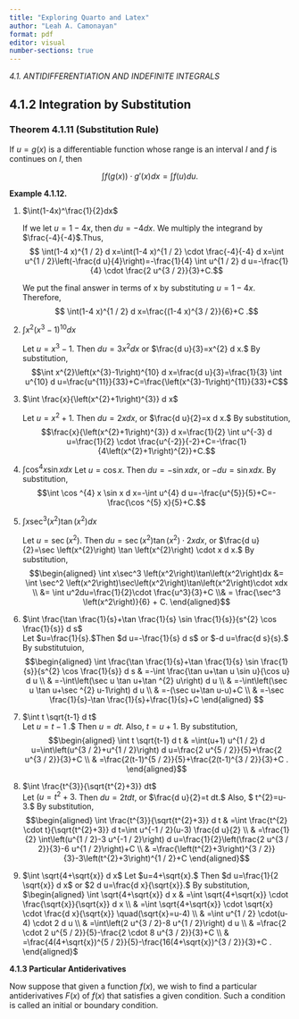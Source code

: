 ```yaml
---
title: "Exploring Quarto and Latex" 
author: "Leah A. Camonayan"         
format: pdf                         
editor: visual 
number-sections: true
---
```


*4.1. ANTIDIFFERENTIATION AND INDEFINITE INTEGRALS*

## 4.1.2 Integration by Substitution

### Theorem 4.1.11 (Substitution Rule)

::: {#thm-sub_rule}
If $u= g(x)$ is a differentiable function whose range is an interval $I$ and $f$ is continues on $I$, then

$$
\int f(g(x))\cdot g'(x)dx=\int f(u)du.
$$
:::

::: {#exm-sub_rule}
**Example 4.1.12.**

1.  $\int(1-4x)^\frac{1}{2}dx$

    If we let $u = 1-4x$, then $du=-4dx$. We multiply the integrand by $\frac{-4}{-4}$.Thus, $$ \int(1-4 x)^{1 / 2} d x=\int(1-4 x)^{1 / 2} \cdot \frac{-4}{-4} d x=\int u^{1 / 2}\left(-\frac{d u}{4}\right)=-\frac{1}{4} \int u^{1 / 2} d u=-\frac{1}{4} \cdot \frac{2 u^{3 / 2}}{3}+C.$$

    We put the final answer in terms of x by substituting $u=1-4 x.$ Therefore, $$
    \int(1-4 x)^{1 / 2} d x=\frac{(1-4 x)^{3 / 2}}{6}+C .$$

2.  $\int x^2\left(x^3-1\right)^{10} dx$

    Let $u=x^{3}-1.$ Then $d u=3 x^{2} d x$ or $\frac{d u}{3}=x^{2} d x.$ By substitution, $$\int x^{2}\left(x^{3}-1\right)^{10} d x=\frac{d u}{3}=\frac{1}{3} \int u^{10} d u=\frac{u^{11}}{33}+C=\frac{\left(x^{3}-1\right)^{11}}{33}+C$$

3.  $\int \frac{x}{\left(x^{2}+1\right)^{3}} d x$

    Let $u=x^{2}+1.$ Then $d u=2 x d x,$ or $\frac{d u}{2}=x d x.$ By substitution, $$\frac{x}{\left(x^{2}+1\right)^{3}} d x=\frac{1}{2} \int u^{-3} d u=\frac{1}{2} \cdot \frac{u^{-2}}{-2}+C=-\frac{1}{4\left(x^{2}+1\right)^{2}}+C.$$

4.  $\int \cos ^{4} x \sin x d x$ Let $u=\cos x.$ Then $du=-\sin x d x,$ or $-du=\sin x d x.$ By substitution, $$\int \cos ^{4} x \sin x d x=-\int u^{4} d u=-\frac{u^{5}}{5}+C=-\frac{\cos ^{5} x}{5}+C.$$

5.  $\int x \sec ^{3}\left(x^{2}\right) \tan \left(x^{2}\right) d x$

    Let $u=\sec \left(x^{2}\right).$ Then $du=\sec \left(x^{2}\right) \tan \left(x^{2}\right) \cdot 2xdx,$ or $\frac{d u}{2}=\sec \left(x^{2}\right) \tan \left(x^{2}\right) \cdot x d x.$ By substitution, $$\begin{aligned}
    \int x\sec^3 \left(x^2\right)\tan\left(x^2\right)dx &= \int \sec^2 \left(x^2\right)\sec\left(x^2\right)\tan\left(x^2\right)\cdot xdx \\ &= \int u^2du=\frac{1}{2}\cdot \frac{u^3}{3}+C \\& = \frac{\sec^3 \left(x^2\right)}{6} + C.
    \end{aligned}$$

6.  $\int \frac{\tan \frac{1}{s}+\tan \frac{1}{s} \sin \frac{1}{s}}{s^{2} \cos \frac{1}{s}} d s$\
    Let $u=\frac{1}{s}.$Then $d u=-\frac{1}{s} d s$ or $-d u=\frac{d s}{s}.$ By substitutuion, $$\begin{aligned}
    \int \frac{\tan \frac{1}{s}+\tan \frac{1}{s} \sin \frac{1}{s}}{s^{2} \cos \frac{1}{s}} d s & =-\int \frac{\tan u+\tan u \sin u}{\cos u} d u \\
    & =-\int\left(\sec u \tan u+\tan ^{2} u\right) d u \\
    & =-\int\left(\sec u \tan u+\sec ^{2} u-1\right) d u \\
    & =-(\sec u+\tan u-u)+C \\
    & =-\sec \frac{1}{s}-\tan \frac{1}{s}+\frac{1}{s}+C
    \end{aligned}
    $$

7.  $\int t \sqrt{t-1} d t$\
    Let $u=t-1$ .\$ Then $u=dt.$ Also, $t=u+1.$ By substitution, $$\begin{aligned}
    \int t \sqrt{t-1} d t & =\int(u+1) u^{1 / 2} d u=\int\left(u^{3 / 2}+u^{1 / 2}\right) d u=\frac{2 u^{5 / 2}}{5}+\frac{2 u^{3 / 2}}{3}+C \\
    & =\frac{2(t-1)^{5 / 2}}{5}+\frac{2(t-1)^{3 / 2}}{3}+C .
    \end{aligned}$$

8.  $\int \frac{t^{3}}{\sqrt{t^{2}+3}} dt$\
    Let $( u=t^{2}+3.$ Then $d u=2 t dt,$ or $\frac{d u}{2}=t dt.$ Also, \$ t\^{2}=u-3.\$ By substitution, $$\begin{aligned}
    \int \frac{t^{3}}{\sqrt{t^{2}+3}} d t & =\int \frac{t^{2} \cdot t}{\sqrt{t^{2}+3}} d t=\int u^{-1 / 2}(u-3) \frac{d u}{2} \\
    & =\frac{1}{2} \int\left(u^{1 / 2}-3 u^{-1 / 2}\right) d u=\frac{1}{2}\left(\frac{2 u^{3 / 2}}{3}-6 u^{1 / 2}\right)+C \\
    & =\frac{\left(t^{2}+3\right)^{3 / 2}}{3}-3\left(t^{2}+3\right)^{1 / 2}+C
    \end{aligned}$$

9.  $\int \sqrt{4+\sqrt{x}} d x$ Let $u=4+\sqrt{x}.$ Then $d u=\frac{1}{2 \sqrt{x}} d x$ or $2 d u=\frac{d x}{\sqrt{x}}.$ By substitution, $\begin{aligned} \int \sqrt{4+\sqrt{x}} d x & =\int \sqrt{4+\sqrt{x}} \cdot \frac{\sqrt{x}}{\sqrt{x}} d x \\ & =\int \sqrt{4+\sqrt{x}} \cdot \sqrt{x} \cdot \frac{d x}{\sqrt{x}} \quad(\sqrt{x}=u-4) \\ & =\int u^{1 / 2} \cdot(u-4) \cdot 2 d u \\ & =\int\left(2 u^{3 / 2}-8 u^{1 / 2}\right) d u \\ & =\frac{2 \cdot 2 u^{5 / 2}}{5}-\frac{2 \cdot 8 u^{3 / 2}}{3}+C \\ & =\frac{4(4+\sqrt{x})^{5 / 2}}{5}-\frac{16(4+\sqrt{x})^{3 / 2}}{3}+C . \end{aligned}$
:::

**4.1.3 Particular Antiderivatives**

Now suppose that given a function $f(x)$, we wish to find a particular antiderivatives $F(x)$ of $f(x)$ that satisfies a given condition. Such a condition is called an initial or boundary condition.
